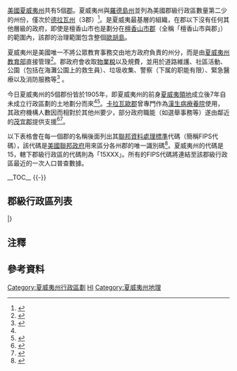 {{NoteTA
 | G1 = USState
 | 1 = zh-hans:县; zh-hk:縣; zh-tw:郡;
 | 2 = zh-hans:毛伊; zh-hk:茂宜; zh-tw:茂宜;
 | 3 = zh-hans:考爱; zh-hant:考艾; zh-tw:可愛;
 | 4 = zh-hans:卡拉沃; zh-hant:卡拉瓦歐; zh-tw:卡拉瓦歐;
}}
{{Distinguish|夏威夷縣}}
{{Infobox subdivision type
 | name               = 夏威夷州郡級行政區
 | alt_name           =  
 | map                = {{夏威夷縣標示地圖|float=center}}
 | category           = 
 | territory          = {{flag|美國}}[[夏威夷州|夏威夷州]]
 | start_date         =
 | current_number     = 5（5[[郡_(美國)|郡]]）
 | number_date        =
 | population_range   = 88人（[[卡拉瓦歐郡|卡拉瓦歐郡]]）至980,080人（[[檀香山市郡|檀香山市郡]]）
 | area_range         = 31平方公里（卡拉瓦歐郡）至10,432平方公里（[[夏威夷郡|夏威夷郡]]）{{NoteTag|name=陸地|此處僅計陸地面積。}}
 | government         = {{link-en|美國地方政府#郡政府|Local government in the United States#County governments|郡政府}}
 | subdivision        = [[人口普查指定地區|人口普查指定地區]]
}}
[[美國|美國]][[夏威夷州|夏威夷州]]共有5個[[郡_(美國)|郡]]。夏威夷州與[[羅德島州|羅德島州]]並列為美國郡級行政區數量第二少的州份，僅次於[[德拉瓦州|德拉瓦州]]（3郡）<ref>{{Cite web|url=http://www.clickandlearn.cc/FreeBlacklineMaps/Counties.htm|title=How Many Counties are in Your State?|work=Click and learn|date=2000|accessdate=2018-08-26|deadurl=yes|archiveurl=https://web.archive.org/web/20090422163024/http://www.clickandlearn.cc/FreeBlacklineMaps/Counties.htm|archivedate=2009-04-22|language=en}}</ref>。{{link-en|美國地方政府#郡政府|Local government in the United States#County governments|郡政府}}是夏威夷最基層的{{link-en|美國地方政府|Local government in the United States|地方政府}}組織，在郡以下沒有任何其他層級的政府，即使是檀香山市也是劃分在[[檀香山市郡|檀香山市郡]]（全稱「檀香山市與郡」）的範圍內，該郡的治理範圍包含整個[[歐胡島|歐胡島]]。

夏威夷州是美國唯一不將公眾教育事務交由地方政府負責的州分，而是由[[夏威夷州教育部|夏威夷州教育部]]直接管理<ref>{{Cite web|title=Connect with Us - Hawaii DOE|url=http://www.hawaiipublicschools.org/ConnectWithUs/Pages/Home.aspx|accessdate=2019-07-29|work=[[夏威夷州教育部|Hawaii Department of Education]]|archiveurl=https://web.archive.org/web/20190729020850/http://www.hawaiipublicschools.org/ConnectWithUs/Pages/Home.aspx|archivedate=2019-07-29|language=en}}</ref>。郡政府會收取[[物業稅|物業稅]]以及規費，並用於道路維護、社區活動、公園（包括在海灘公園上的救生員）、垃圾收集、警察（{{link-en|夏威夷州公共安全部|Hawaii Department of Public Safety}}下属的{{link-en|州警|State police}}职能有限）、緊急醫療以及消防服務等<ref name="osman">{{cite web|url=http://osman1.com/hi-facts.html|title=Hawaii State: Facts & Figures|work=Del Osman Realty|accessdate=2007-04-26|archive-url=https://web.archive.org/web/20121218185321/http://osman1.com/hi-facts.html|archive-date=2012-12-18|dead-url=yes|language=en}}</ref> 。

今日夏威夷州的5個郡份皆於1905年，即夏威夷州的前身[[夏威夷領地|夏威夷領地]]成立後7年自未成立行政區劃的土地劃分而來<ref name="osman" /><ref name="charter">{{cite web|url=http://www.hawaii-county.com/council/charter2000/item%201-Foreword.pdf|title=Foreword|first=|date=|work=[[夏威夷郡|County of Hawaii]]|format=PDF|archiveurl=https://web.archive.org/web/20070703012729/http://www.hawaii-county.com/council/charter2000/item%201-Foreword.pdf|archivedate=2007-07-03|deadurl=yes|accessdate=2007-04-26|language=en}}</ref>。[[卡拉瓦歐郡|卡拉瓦歐郡]]曾專門作為[[漢生病療養院|漢生病療養院]]使用，其政府機構人數因而相對於其他州要少，部分政府職能（如選舉事務等）遂由鄰近的[[茂宜郡|茂宜郡]]提供支援<ref name="H45C">{{cite web|url=http://www.chem.hawaii.edu/uham/counties.html|title=Hawaii's 4 (or 5) Counties|accessdate=2007-07-23|date=1999-09-01|work=Hawaii Ham Radio|archive-url=https://web.archive.org/web/20070805013928/http://www.chem.hawaii.edu/uham/counties.html|archive-date=2007-08-05|dead-url=yes|language=en}}</ref><ref name="MCCC">{{cite web|url=https://www.mauicounty.gov/657/Office-of-the-County-Clerk|title=Office of the County Clerk|work=[[茂宜郡|County of Maui]]|accessdate=2018-07-24|archive-url=https://web.archive.org/web/20180724213559/https://www.mauicounty.gov/657/Office-of-the-County-Clerk|archive-date=2018-07-24|dead-url=no|language=en}}</ref>。

以下表格會在每一個郡的名稱後面列出其[[聯邦資料處理標準|聯邦資料處理標準]]代碼（簡稱FIPS代碼），該代碼是[[美國聯邦政府|美國聯邦政府]]用來區分各州郡的唯一識別碼<ref>{{Cite web|url=http://www.itl.nist.gov/fipspubs/fip6-4.htm|title=FIPS Publish 6-4|publisher=[[國家標準暨技術研究院|National Institute of Standards and Technology]]|accessdate=2019-04-11|deadurl=yes|archiveurl=https://web.archive.org/web/20130929074056/http://www.itl.nist.gov/fipspubs/fip6-4.htm|archivedate=2013-09-29|language=en}}</ref>。夏威夷州的代碼是15，轄下郡級行政區的代碼則為「15XXX」。所有的FIPS代碼將連結至該郡級行政區最近的一次人口普查數據。

__TOC__
{{-}}

== 郡級行政區列表 ==
{{Countytabletop
| region_width =
| fips_ref = <ref name="FIPS">{{Cite web|url=http://www.epa.gov/enviro/html/codes/md.html|title=EPA County FIPS Code Listing|work=[[美國國家環境保護局|United States Environmental Protection Agency]]|accessdate=2018-02-23|deadurl=yes|archiveurl=https://web.archive.org/web/20040928115157/http://www.epa.gov/enviro/html/codes/md.html|archivedate=2004-09-28|language=en}}</ref>
| region_seat_title = [[郡治|郡治]]
| region_seat_width =
| region_seat_ref = <ref name="NACO">{{Cite web|url=http://www.naco.org/Template.cfm?Section=Find_a_County&Template=/cffiles/counties/state.cfm&state.cfm&statecode=MD|title=NACo - Find a county|work=[[全國縣級協會|National Association of Counties]]|accessdate=2019-04-30|deadurl=yes|archiveurl=https://web.archive.org/web/20071025113200/http://www.naco.org/Template.cfm?Section=Find_a_County&Template=%2Fcffiles%2Fcounties%2Fstate.cfm&state.cfm&statecode=MD|archivedate=2007-10-25|language=en}}</ref>
| data2_title = 成立年份
| data2_width =
| data2_ref = 
| data3_title = 起源
| data3_width = 
| data3_ref = 
| data4_title = 郡名語源
| data4_width = 25%
| data4_ref = <ref name="Orig">{{Cite book|last=Kane, Joseph & Aiken, Charles|title=The American Counties: Origins of County Names, Dates of Creation, and Population Data, 1950-2000|publisher={{link-en|萊曼和賴特菲爾德出版社|Rowman & Littlefield|Scarecrow Press}}|year=2004|url=http://books.google.com/books?id=yC9vFvCuW84C&pg=PA1&dq=Origins+of+County+Names#PPR24,M1|isbn=9780810850361|language=en|accessdate=2019-07-12|archiveurl=https://web.archive.org/web/20150320170421/http://books.google.com/books?id=yC9vFvCuW84C&pg=PA1&dq=Origins+of+County+Names#PPR24,M1|archivedate=2015-03-20|dead-url=no}}</ref>
| data4_unsortable = yes
| population_ref = （2018年）<ref name="NACO" /><ref name="USCB">{{Cite web|url=https://www.census.gov/quickfacts/HI|title=U.S. Census Bureau QuickFacts: Hawaii|work=[[美國人口普查局|United States Census Bureau]]|accessdate=2019-07-15|language=en|archive-url=https://web.archive.org/web/20190615180436/https://www.census.gov/quickfacts/HI|archive-date=2019-06-15|dead-url=no}}</ref>
| area_ref = {{NoteTag|name=陸地}}<ref name="NACO"/><ref name="USCB"/>
| data5_title = 轄下島嶼
| data5_width =
| data5_ref =
| data5_unsortable = yes
| data6_title = 郡旗
| data6_width =
| data6_ref =
| data6_unsortable = yes
| data7_title = 郡徽
| data7_width =
| data7_ref =
| data7_unsortable = yes
}}
{{Countyrow|Name=夏威夷郡|N=15|Num=001|Seat=希洛|Data2=1905年|Data3=未建立行政區劃之土地|Data4=[[夏威夷群島|夏威夷群島]]中的最大島嶼[[夏威夷島|夏威夷島]]<br/>夏威夷島之名則據說來自[[玻里尼西亞人|玻里尼西亞人]]、偉大的航海家{{link-en|夏威夷羅亞|Hawaiʻiloa}}|Data5=[[夏威夷島|夏威夷島]]|Population=200983|Area=4028|Data6={{N/A|無}}|Data7={{N/A|暫缺<br/>自由版權圖片}}|Map=Map of Hawaii highlighting Hawaii County.svg|Size=125px}}
{{Countyrow|Name=檀香山市郡|N=15|Num=003|Seat=檀香山|Data2=1905年|Data3=未建立行政區劃之土地|Data4=夏威夷群島最大的城市暨夏威夷州首府[[檀香山|檀香山]]（又稱火奴魯魯）<br/>火奴魯魯（{{lang|haw|Honolulu}}）在[[夏威夷語|夏威夷語]]中意為「避風港」或「庇護所」<ref>{{cite web|url=http://www.honoluluhomesguide.com/|title=Background|work=Honolulu Homes Guide|accessdate=2007-07-23|year=2005|deadurl=yes|archiveurl=https://web.archive.org/web/20070809123534/http://www.honoluluhomesguide.com/|archivedate=2007-08-09|language=en}}</ref>|Data5=[[歐胡島|歐胡島]]以及[[中途島|中途島]]以外的[[西北夏威夷群島|西北夏威夷群島]]諸島嶼|Population=980080|Area=601|Data6=[[File:Flag_of_Honolulu,_Hawaii.svg|125px]]|Data7=[[File:Seal_of_Honolulu,_Hawaii.svg|75px]]|Map=Map of Hawaii highlighting Honolulu County.svg|Size=125px}}
{{Countyrow|Name=卡拉瓦歐郡|N=15|Num=005|Seat=|Data2=1905年|Data3=未建立行政區劃之土地|Data4=轄區內、[[摩洛凱島|摩洛凱島]]上的村落{{link-en|卡拉瓦歐|Kalawao, Hawaii}}|Data5=[[摩洛凱島|摩洛凱島]]上的{{link-en|卡勞帕帕半島|Kalaupapa Peninsula}}|Population=88|Area=12|Data6={{N/A|無}}|Data7={{N/A|無}}|Map=Map of Hawaii highlighting Kalawao County.svg|Size=125px}}
{{Countyrow|Name=考艾縣|N=15|Num=007|Seat=利胡埃|Data2=1905年|Data3=未建立行政區劃之土地|Data4=郡內最大的島嶼[[考艾島|考艾島]]<br/>考艾島之名據稱來自於夏威夷羅亞的長子考埃（{{lang|haw|Kauaʻi}}）|Data5=[[考艾島|考艾島]]、[[尼豪島|尼豪島]]、[[里花島|里花島]]以及[[考拉島|考拉島]]|Population=72133|Area=620|Data6={{N/A|無}}|Data7={{N/A|暫缺<br/>自由版權圖片}}|Map=Map of Hawaii highlighting Kauai County.svg|Size=125px}}
{{Countyrow|Name=茂宜郡|N=15|Num=009|Seat=懷盧庫|Data2=1905年|Data3=未建立行政區劃之土地|Data4=郡內最大的島嶼[[茂宜島|茂宜島]]<br/>茂宜島則得名自土著神話中的同名半神人{{link-en|茂宜 (神話人物)|Māui (Hawaiian mythology)|茂宜}}|Data5= [[茂宜島|茂宜島]]、[[拉奈島|拉奈島]]、[[卡胡拉威島|卡胡拉威島]]、卡勞帕帕半島以外的摩洛凱島大部分地區以及[[摩洛基尼島|摩洛基尼島]]|Population=167207|Area=1162|Data6={{N/A|暫缺<br/>自由版權圖片}}|Data7={{N/A|暫缺<br/>自由版權圖片}}|Map=Map of Hawaii highlighting Maui County.svg|Size=125px}}
|}

== 注釋 ==
{{NoteFoot}}

== 參考資料 ==
{{reflist}}

{{夏威夷州}}
{{美國各州行政區劃}}

[[Category:夏威夷州行政區劃|Category:夏威夷州行政區劃]]
[[Category:美国各州行政区划|HI]]
[[Category:夏威夷州地理|Category:夏威夷州地理]]
{{Featured list}}